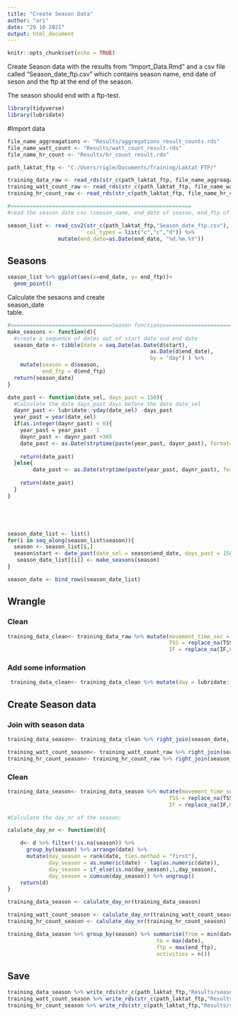 ```yaml
---
title: "Create Season Data"
author: "ari"
date: "29 10 2021"
output: html_document
---
```


```r
knitr::opts_chunk$set(echo = TRUE)
```

Create Season data with the results from "Import_Data.Rmd" and a csv file called "Season_date_ftp.csv" which contains season name, end date of seson and the ftp at the end of the season.

The season should end with a ftp-test.

```r

library(tidyverse)
library(lubridate)
```

#Import data
```r

file_name_aggreagations <- "Results/aggregations_result_counts.rds"
file_name_watt_count <- "Results/watt_count_result.rds"
file_name_hr_count <- "Results/hr_count_result.rds"

path_laktat_ftp <- "C:/Users/rigle/Documents/Training/Laktat FTP/"

training_data_raw <- read_rds(str_c(path_laktat_ftp, file_name_aggreagations))
training_watt_count_raw <- read_rds(str_c(path_laktat_ftp, file_name_watt_count))
training_hr_count_raw <- read_rds(str_c(path_laktat_ftp, file_name_hr_count))

#=========================================================
#read the season date csv (season_name, end_date of season, end_ftp of season)

season_list <- read_csv2(str_c(path_laktat_ftp,"Season_date_ftp.csv"),
                         col_types = list("c","c","d")) %>%
                mutate(end_date=as.Date(end_date, "%d.%m.%Y"))
```

## Seasons

```r
season_list %>% ggplot(aes(x=end_date, y= end_ftp))+
  geom_point()
```



Calculate the sesaons and create  
season_date  
table.
```r
#================================Season functions==========================================
make_seasons <- function(d){
  #create a sequence of dates out of start date and end date
  season_date <- tibble(date = seq.Date(as.Date(d$start),
                                             as.Date(d$end_date), 
                                             by = "day") ) %>%
    mutate(season = d$season,
           end_ftp = d$end_ftp)
  return(season_date)
}

date_past <- function(date_sel, days_past = 150){ 
  #Calculate the date days_past days before the date date_sel
  daynr_past <- lubridate::yday(date_sel) -days_past
  year_past = year(date_sel)
  if(as.integer(daynr_past) < 0){
    year_past = year_past - 1
    daynr_past <- daynr_past +365
    date_past <- as.Date(strptime(paste(year_past, daynr_past), format="%Y %j"))
    
    return(date_past)
  }else{
        date_past <- as.Date(strptime(paste(year_past, daynr_past), format="%Y %j"))
    
    return(date_past)
  }
}





season_date_list <- list()
for(i in seq_along(season_list$season)){
  season <- season_list[i,]
  season$start <- date_past(date_sel = season$end_date, days_past = 150)
   season_date_list[[i]] <- make_seasons(season)
}

season_date <- bind_rows(season_date_list)
```



## Wrangle

### Clean
```r
training_data_clean<- training_data_raw %>% mutate(movement_time_sec = replace_na(movement_time_sec, 0),
                                                   TSS = replace_na(TSS,0),
                                                   IF = replace_na(IF,0)) 
```

### Add some information

```r
 training_data_clean<- training_data_clean %>% mutate(day = lubridate::yday(date)) 
```






## Create Season data
### Join with season data 

```r
training_data_season<- training_data_clean %>% right_join(season_date, by = "date")

training_watt_count_season<- training_watt_count_raw %>% right_join(season_date, by = "date")
training_hr_count_season<- training_hr_count_raw %>% right_join(season_date, by = "date")
```

### Clean
```r
training_data_season<- training_data_season %>% mutate(movement_time_sec = replace_na(movement_time_sec, 0),
                                                   TSS = replace_na(TSS,0),
                                                   IF = replace_na(IF,0)) 
```

```r


#Calculate the day_nr of the season:

calulate_day_nr <- function(d){

    d<- d %>% filter(!is.na(season)) %>%
      group_by(season) %>% arrange(date) %>% 
      mutate(day_season = rank(date, ties.method = "first"),
             day_season = as.numeric(date) - lag(as.numeric(date)),
             day_season = if_else(is.na(day_season),1,day_season),
             day_season = cumsum(day_season)) %>% ungroup()
    return(d)
}

training_data_season <- calulate_day_nr(training_data_season)

training_watt_count_season <- calulate_day_nr(training_watt_count_season)
training_hr_count_season <- calulate_day_nr(training_hr_count_season)
```



```r
training_data_season %>% group_by(season) %>% summarise(from = min(date),
                                               to = max(date),
                                               ftp = max(end_ftp),
                                               activities = n())
```

## Save
```r
training_data_season %>% write_rds(str_c(path_laktat_ftp,"Results/season_data_count.rds"))
training_watt_count_season %>% write_rds(str_c(path_laktat_ftp,"Results/season_watt_count.rds"))
training_hr_count_season %>% write_rds(str_c(path_laktat_ftp,"Results/season_hr_count.rds"))
```

